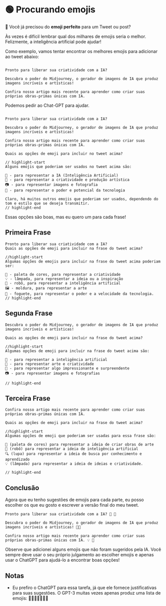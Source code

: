 
# 🟢 Procurando emojis

🤔 Você já precisou do **emoji perfeito** para um Tweet ou post?

Às vezes é difícil lembrar qual dos milhares de emojis seria o melhor. Felizmente, a inteligência artificial pode ajudar!

Como exemplo, vamos tentar encontrar os melhores emojis para adicionar ao tweet abaixo:

```text

Pronto para liberar sua criatividade com a IA?

Descubra o poder do Midjourney, o gerador de imagens de IA que produz imagens incríveis e artísticas!

Confira nosso artigo mais recente para aprender como criar suas próprias obras-primas únicas com IA.
```

Podemos pedir ao Chat-GPT para ajudar.

```text

Pronto para liberar sua criatividade com a IA?

Descubra o poder do Midjourney, o gerador de imagens de IA que produz imagens incríveis e artísticas!

Confira nosso artigo mais recente para aprender como criar suas próprias obras-primas únicas com IA.

Quais as opções de emoji para incluir no tweet acima?

// highlight-start
Alguns emojis que poderiam ser usados no tweet acima são:

🤖 - para representar a IA (Inteligência Artificial)
🎨 - para representar a criatividade e produção artística
📷 - para representar imagens e fotografia
🚀 - para representar o poder e potencial da tecnologia

Claro, há muitos outros emojis que poderiam ser usados, dependendo do tom e estilo que se deseja transmitir.
// highlight-end
```

Essas opções são boas, mas eu quero um para cada frase!

## Primeira Frase

```text
Pronto para liberar sua criatividade com a IA?
Quais as opções de emoji para incluir na frase do tweet acima?

//highlight-start
Algumas opções de emojis para incluir na frase do tweet acima poderiam ser:

🎨 - paleta de cores, para representar a criatividade
💡 - lâmpada, para representar a ideia ou a inspiração
🤖 - robô, para representar a inteligência artificial
🖼️ - moldura, para representar a arte
🚀 - foguete, para representar o poder e a velocidade da tecnologia.
// highlight-end
```

## Segunda Frase

```text
Descubra o poder do Midjourney, o gerador de imagens de IA que produz imagens incríveis e artísticas!

Quais as opções de emoji para incluir na frase do tweet acima?

//highlight-start
Algumas opções de emoji para incluir na frase do tweet acima são:

🤖 - para representar a inteligência artificial
🎨 - para representar arte e criatividade
🌟 - para representar algo impressionante e surpreendente
📷 - para representar imagens e fotografias

// highlight-end
```

## Terceira Frase

```text
Confira nosso artigo mais recente para aprender como criar suas próprias obras-primas únicas com IA.

Quais as opções de emoji para incluir na frase do tweet acima?

//highlight-start
Algumas opções de emoji que poderiam ser usadas para essa frase são:

🎨 (paleta de cores) para representar a ideia de criar obras de arte
🤖 (robô) para representar a ideia de inteligência artificial
🔍 (lupa) para representar a ideia de busca por conhecimento e aprendizado
💡 (lâmpada) para representar a ideia de ideias e criatividade.

// highlight-end
```

## Conclusão

Agora que eu tenho sugestões de emojis para cada parte, eu posso escolher os que eu gosto e escrever a versão final do meu tweet.

```text
Pronto para liberar sua criatividade com a IA? 🎨 🚀

Descubra o poder do Midjourney, o gerador de imagens de IA que produz imagens incríveis e artísticas! 🤖🌟

Confira nosso artigo mais recente para aprender como criar suas próprias obras-primas únicas com IA. 💡 🤩

```

Observe que adicionei alguns emojis que não foram sugeridos pela IA. Você sempre deve usar o seu próprio julgamento ao escolher emojis e apenas usar o ChatGPT para ajudá-lo a encontrar boas opções!

## Notas

- Eu prefiro o ChatGPT para essa tarefa, já que ele fornece justificativas para suas sugestões. O GPT-3 muitas vezes apenas produz uma lista de emojis: 🤩😎🤩🤩😃😃💪

